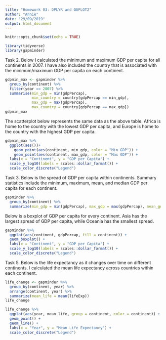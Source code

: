 ```yaml
---
title: "Homework 03: DPLYR and GGPLOT2"
author: "Annie"
date: "29/09/2019"
output: html_document
---
```


```r
knitr::opts_chunk$set(echo = TRUE)

library(tidyverse)
library(gapminder)
```

Task 2. Below I calculated the minimum and maximum GDP per capita for all continents in 2007. I have also included the country that is associated with the minimum/maximum GDP per capita on each continent.

```r
gdpmin_max <- gapminder %>%
  group_by(continent) %>%
  filter(year == 2007) %>%
  summarise(min_gdp = min(gdpPercap), 
            min_country = country[gdpPercap == min_gdp],
            max_gdp = max(gdpPercap), 
            max_country = country[gdpPercap == max_gdp])
gdpmin_max
```

The scatterplot below represents the same data as the above table. Africa is home to the country with the lowest GDP per capita, and Europe is home to the country with the highest GDP per capita. 

```r
gdpmin_max %>% 
  ggplot(aes())+
    geom_point(aes(continent, min_gdp, color = "Min GDP")) +
    geom_point(aes(continent, max_gdp, color = "Max GDP")) +
  labs(x = "Continent", y = "GDP per Capita") +
  scale_y_log10(labels = scales::dollar_format()) +
  scale_color_discrete("Legend")
```

Task 3. Below is the spread of GDP per capita within continents. Summary statistics include the minimum, maximum, mean, and median GDP per capita for each continent.

```r
gapminder %>%
  group_by(continent) %>%
  summarize(min_gdp = min(gdpPercap), max_gdp = max(gdpPercap), mean_gdp = mean(gdpPercap), median_gdp = median(gdpPercap), std_gdp = sd(gdpPercap))
```

Below is a boxplot of GDP per capita for every continent. Asia has the largest spread of GDP per capita, while Oceania has the smallest spread. 
```r
gapminder %>%
  ggplot(aes(continent, gdpPercap, fill = continent)) +
  geom_boxplot() + 
  labs(x = "Continent", y = "GDP per Capita") +
  scale_y_log10(labels = scales::dollar_format()) +
  scale_color_discrete("Legend")
```

Task 5. Below is the life expectancy as it changes over time on different continents. I calculated the mean life expectancy across countries within each continent.

```r
life_change <- gapminder %>% 
  group_by(continent, year) %>%
  arrange(continent, year) %>%
  summarize(mean_life = mean(lifeExp))
life_change
```

```r
life_change %>%
  ggplot(aes(year, mean_life, group = continent, color = continent)) +
  geom_point() +
  geom_line() +
  labs(x = "Year", y = "Mean Life Expectancy") +
  scale_color_discrete("Legend")
```


